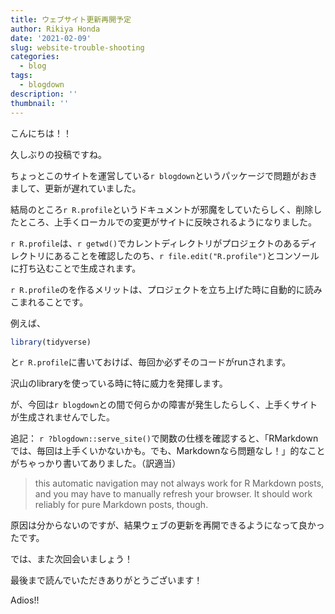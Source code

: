 ```yaml
---
title: ウェブサイト更新再開予定
author: Rikiya Honda
date: '2021-02-09'
slug: website-trouble-shooting
categories:
  - blog
tags:
  - blogdown
description: ''
thumbnail: ''
---
```



こんにちは！！

久しぶりの投稿ですね。

ちょっとこのサイトを運営している`r blogdown`というパッケージで問題がおきまして、更新が遅れていました。

結局のところ`r R.profile`というドキュメントが邪魔をしていたらしく、削除したところ、上手くローカルでの変更がサイトに反映されるようになりました。

`r R.profile`は、`r getwd()`でカレントディレクトリがプロジェクトのあるディレクトリにあることを確認したのち、`r file.edit("R.profile")`とコンソールに打ち込むことで生成されます。

`r R.profile`のを作るメリットは、プロジェクトを立ち上げた時に自動的に読みこまれることです。

例えば、

```r
library(tidyverse)
```

と`r R.profile`に書いておけば、毎回か必ずそのコードがrunされます。

沢山のlibraryを使っている時に特に威力を発揮します。

が、今回は`r blogdown`との間で何らかの障害が発生したらしく、上手くサイトが生成されませんでした。

追記：
`r ?blogdown::serve_site()`で関数の仕様を確認すると、「RMarkdownでは、毎回は上手くいかないかも。でも、Markdownなら問題なし！」的なことがちゃっかり書いてありました。（訳適当）

>this automatic navigation may not always work for R Markdown posts, and you may have to manually refresh your browser. It should work reliably for pure Markdown posts, though.



原因は分からないのですが、結果ウェブの更新を再開できるようになって良かったです。

では、また次回会いましょう！

最後まで読んでいただきありがとうございます！

Adios!!





